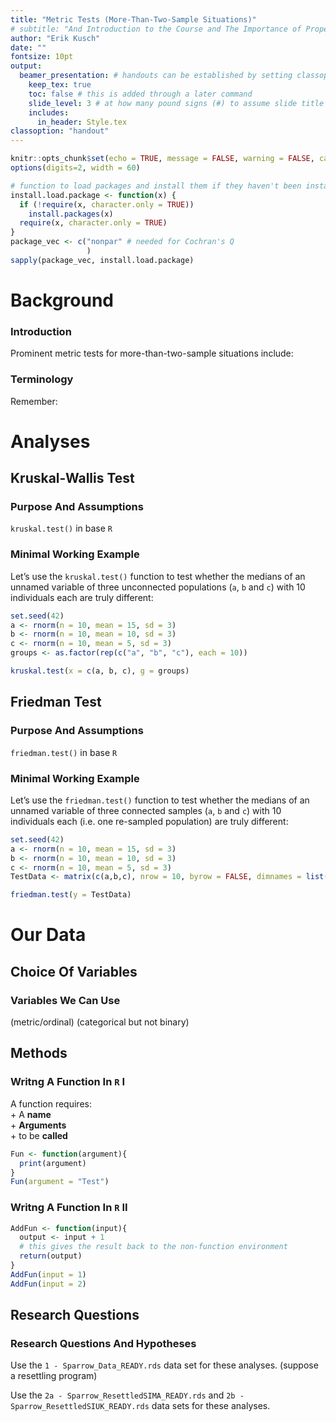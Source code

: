 ```yaml
---
title: "Metric Tests (More-Than-Two-Sample Situations)"
# subtitle: "And Introduction to the Course and The Importance of Proper Statistics"
author: "Erik Kusch"
date: ""
fontsize: 10pt
output: 
  beamer_presentation: # handouts can be established by setting classoption: "handout" instead of classoption: t
    keep_tex: true
    toc: false # this is added through a later command
    slide_level: 3 # at how many pound signs (#) to assume slide title level
    includes:
      in_header: Style.tex
classoption: "handout"
---
```


```r
knitr::opts_chunk$set(echo = TRUE, message = FALSE, warning = FALSE, cache = TRUE, cache.lazy=TRUE, tidy.opts=list(width.cutoff=50),tidy=TRUE, fig.height=8)
options(digits=2, width = 60)

# function to load packages and install them if they haven't been installed yet
install.load.package <- function(x) {
  if (!require(x, character.only = TRUE))
    install.packages(x)
  require(x, character.only = TRUE)
}
package_vec <- c("nonpar" # needed for Cochran's Q
                 )
sapply(package_vec, install.load.package)
```

<!--- ####### TOC (use this if you want ## headers to be included in the toc)--------------------
---------------------------------------  --->

\tableofcontents[subsubsectionstyle=hide]

<!--- ####### Inferential Statistics-------------------------------------------------------------
---------------------------------------  --->
# Background
### Introduction
\begin{center}
Metric tests are used to compare parameters of metric/ordinal variable values among groups/individuals.
\end{center}
\pause
\vspace{.2cm}
Prominent metric tests for more-than-two-sample situations include:
\begin{itemize}
\item \textbf{Kruskal-Wallis Test}
\item \textbf{Friedman Test}
\item t Test (dealt with in Seminar 12)
\item ...
\end{itemize}

### Terminology

Remember:
\begin{itemize}
\vspace{.3cm}
\item \textbf{Got two samples?}
  \begin{itemize}
  \item \textit{Independent.} $\rightarrow$ Mann-Whitney U Test
  \item \textit{Dependent.} $\rightarrow$ Wilcoxon Signed Rank Test
  \end{itemize}
  \vspace{.1cm}
\item \textbf{Got more than two samples?}
  \begin{itemize}
  \item \textit{Independent.} $\rightarrow$ Kruskal-Wallis Test
  \item \textit{Dependent.} $\rightarrow$ Friedman Test
  \end{itemize}
\end{itemize}

# Analyses
## Kruskal-Wallis Test
### Purpose And Assumptions
\textbf{Kruskal-Wallis Test} \flushright `kruskal.test()` in base `R`  
\vspace{-10pt}
\begin{table}[c]
  \centering
  \resizebox{\textwidth}{!}{%
  \begin{tabular}{L{0.2\linewidth}L{0.8\linewidth}}
    \textit{Purpose:} &  To identify whether groups of variable values are different from one another. \vspace{5pt} \\
    \pause
    $H_0$ & \textit{There is no difference in characteristics of the response variable values in dependence of the classes of the predictor variable.}\\
    \pause
    \textit{Assumptions:} & 
      \begin{itemize}
      \item Predictor variable is categorical (not binary!)
      \item Response variable is ordinal or metric
      \item Variable values are \textbf{independent} (not paired)
      \end{itemize}
     \\
  \end{tabular}}
\end{table}

### Minimal Working Example
Let's use the `kruskal.test()` function to test whether the medians of an unnamed variable of three unconnected populations (`a`, `b` and `c`) with 10 individuals each are truly different:
\vspace{.2cm}
\scriptsize
```r
set.seed(42)
a <- rnorm(n = 10, mean = 15, sd = 3)
b <- rnorm(n = 10, mean = 10, sd = 3)
c <- rnorm(n = 10, mean = 5, sd = 3)
groups <- as.factor(rep(c("a", "b", "c"), each = 10))

kruskal.test(x = c(a, b, c), g = groups)
```

## Friedman Test
### Purpose And Assumptions
\textbf{Friedman Test} \flushright `friedman.test()` in base `R`  
\vspace{-10pt}
\begin{table}[c]
  \centering
  \resizebox{\textwidth}{!}{%
  \begin{tabular}{L{0.2\linewidth}L{0.8\linewidth}}
    \textit{Purpose:} &  To identify whether groups of variable values are different from one another. \vspace{5pt} \\
    \pause
    $H_0$ & \textit{There is no difference in characteristics of the response variable values in dependence of the classes of the predictor variable.}\\
    \pause
    \textit{Assumptions:} & 
      \begin{itemize}
      \item Predictor variable is categorical (not binary!)
      \item Response variable is ordinal or metric
      \item Variable values are \textbf{dependent} (paired)
      \end{itemize}
     \\
  \end{tabular}}
\end{table}

### Minimal Working Example
Let's use the `friedman.test()` function to test whether the medians of an unnamed variable of three connected samples (`a`, `b` and `c`) with 10 individuals each (i.e. one re-sampled population) are truly different:
\vspace{.2cm}
\scriptsize
```r
set.seed(42)
a <- rnorm(n = 10, mean = 15, sd = 3)
b <- rnorm(n = 10, mean = 10, sd = 3)
c <- rnorm(n = 10, mean = 5, sd = 3)
TestData <- matrix(c(a,b,c), nrow = 10, byrow = FALSE, dimnames = list(1:10, c("a", "b", "c")))

friedman.test(y = TestData)
```

# Our Data
## Choice Of Variables
### Variables We Can Use

\begincols[T]
  \begincol{.5\linewidth}
    \textbf{Response variables} (metric/ordinal)
    \visible<2->{
    \begin{itemize}
    \item Weight
    \item Height
    \item Wing Chord
    \item Nesting Height
    \item Number of Eggs
    \item Egg Weight
    \item Home Range
    \end{itemize} 
    }
\endcol
\begincol{.5\linewidth}
  \pause \pause
    \textbf{Predictor variables} (categorical but not binary)
    \visible<4->{
    \begin{itemize}
    \item Home Range (3 levels - Small, Medium, Large)
    \item Site Index (11 levels)
    \item Predator Presence/Type (3 levels - Avian vs. Non-Avian vs. None)
    \item Climate (3 levels - Continental, Semi-Coastal, Coastal)
    \end{itemize} 
    }
\endcol
\endcols

## Methods
### Writng A Function In `R` I
\begin{center}
Establishing \textit{user-defined} functions is at the \textbf{heart of `R`}!
\end{center}

A function requires:  
+ A **name**  
+ **Arguments**  
+ to be **called**
```r
Fun <- function(argument){
  print(argument)
}
Fun(argument = "Test")
```

### Writng A Function In `R` II
\begin{center}
A function that adds 1 to whatever the input is:
\end{center}

```r
AddFun <- function(input){
  output <- input + 1
  # this gives the result back to the non-function environment
  return(output) 
}
AddFun(input = 1)
AddFun(input = 2)
```

## Research Questions
### Research Questions And Hypotheses
\begin{center}
So which of our major research questions (seminar 6) can we answer?
\end{center}

\small
\begincols[T]
  \begincol{.5\linewidth}
  \pause
    \textbf{Kruskal-Wallis Test}
    \begin{itemize}
    \item \textit{Climate Warming/Extremes:} Does sparrow morphology depend on climate?
    \item \textit{Predation:} Does nesting height depend on predator characteristics?
    \item \textit{Competition:} Does home range depend on climate?
    \end{itemize} 
    \footnotesize
    \raggedright Use the `1 - Sparrow_Data_READY.rds` data set for these analyses.
    \normalsize
\endcol
\begincol{.5\linewidth}
  \pause
    \textbf{Friedman Test} (suppose a resettling program)
    \begin{itemize}
    \item \textit{Climate Warming/Extremes:} Does sparrow morphology change depend on climate?
    \item \textit{Predation:} Does nesting height depend on predator characteristics?
    \item \textit{Competition:} Does home range depend on climate?
    \end{itemize} 
    \footnotesize
    Use the `2a - Sparrow_ResettledSIMA_READY.rds` and `2b - Sparrow_ResettledSIUK_READY.rds` data sets for these analyses.
\endcol
\endcols